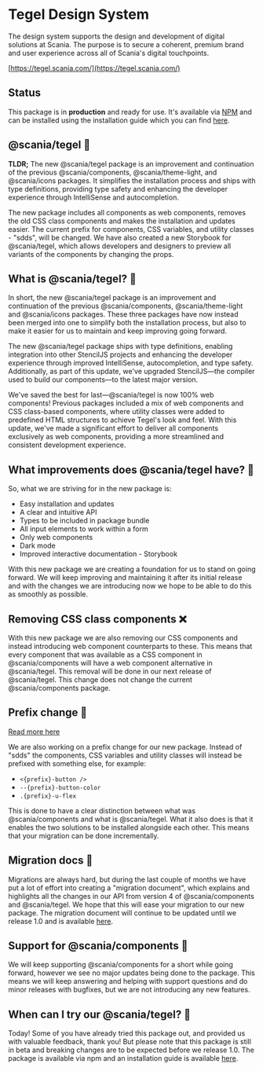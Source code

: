 
<Meta title="Introduction/Tegel Design System" />

# Tegel Design System

The design system supports the design and development of digital solutions at Scania. The purpose is to secure a coherent, premium brand and user experience across all of Scania's digital touchpoints.

[https://tegel.scania.com/](https://tegel.scania.com/)

## Status

This package is in **production** and ready for use. It's available via [NPM](https://www.npmjs.com/package/@scania/tegel) and can be installed using the installation guide which you can find [here](?path=/docs/getting-started-javascript--docs).

## @scania/tegel 🧱

**TLDR;** The new @scania/tegel package is an improvement and continuation of the previous @scania/components, @scania/theme-light, and @scania/icons packages. It simplifies the installation process and ships with type definitions, providing type safety and enhancing the developer experience through IntelliSense and autocompletion.

The new package includes all components as web components, removes the old CSS class components and makes the installation and updates easier. The current prefix for components, CSS variables, and utility classes - "sdds", will be changed. We have also created a new Storybook for @scania/tegel, which allows developers and designers to preview all variants of the components by changing the props.

## What is @scania/tegel? 🧱

In short, the new @scania/tegel package is an improvement and continuation of the previous @scania/components, @scania/theme-light and @scania/icons packages. These three packages have now instead been merged into one to simplify both the installation process, but also to make it easier for us to maintain and keep improving going forward.

The new @scania/tegel package ships with type definitions, enabling integration into other StencilJS projects and enhancing the developer experience through improved IntelliSense, autocompletion, and type safety. Additionally, as part of this update, we've upgraded StencilJS—the compiler used to build our components—to the latest major version.

We've saved the best for last—@scania/tegel is now 100% web components! Previous packages included a mix of web components and CSS class-based components, where utility classes were added to predefined HTML structures to achieve Tegel's look and feel. With this update, we've made a significant effort to deliver all components exclusively as web components, providing a more streamlined and consistent development experience.

## What improvements does @scania/tegel have? 🚀

So, what we are striving for in the new package is:

- Easy installation and updates
- A clear and intuitive API
- Types to be included in package bundle
- All input elements to work within a form
- Only web components
- Dark mode
- Improved interactive documentation - Storybook

With this new package we are creating a foundation for us to stand on going forward. We will keep improving and maintaining it after its initial release and with the changes we are introducing now we hope to be able to do this as smoothly as possible.

## Removing CSS class components ❌

With this new package we are also removing our CSS components and instead introducing web component counterparts to these. This means that every component that was available as a CSS component in @scania/components will have a web component alternative in @scania/tegel. This removal will be done in our next release of @scania/tegel. This change does not change the current @scania/components package.

## Prefix change 🔁

[Read more here](?path=/docs/migration-prefix-change--docs)

We are also working on a prefix change for our new package. Instead of "sdds" the components, CSS variables and utility classes will instead be prefixed with something else, for example:

- `<{prefix}-button />`
- `--{prefix}-button-color`
- `.{prefix}-u-flex`

This is done to have a clear distinction between what was @scania/components and what is @scania/tegel. What it also does is that it enables the two solutions to be installed alongside each other. This means that your migration can be done incrementally.

## Migration docs 📜

Migrations are always hard, but during the last couple of months we have put a lot of effort into creating a "migration document", which explains and highlights all the changes in our API from version 4 of @scania/components and @scania/tegel. We hope that this will ease your migration to our new package. The migration document will continue to be updated until we release 1.0 and is available [here](?path=/story/migration-from-components-v4--migration).

## Support for @scania/components 🤳

We will keep supporting @scania/components for a short while going forward, however we see no major updates being done to the package. This means we will keep answering and helping with support questions and do minor releases with bugfixes, but we are not introducing any new features.

## When can I try our @scania/tegel? 🧪

Today! Some of you have already tried this package out, and provided us with valuable feedback, thank you! But please note that this package is still in beta and breaking changes are to be expected before we release 1.0. The package is available via npm and an installation guide is available [here](https://www.npmjs.com/package/@scania/tegel).
